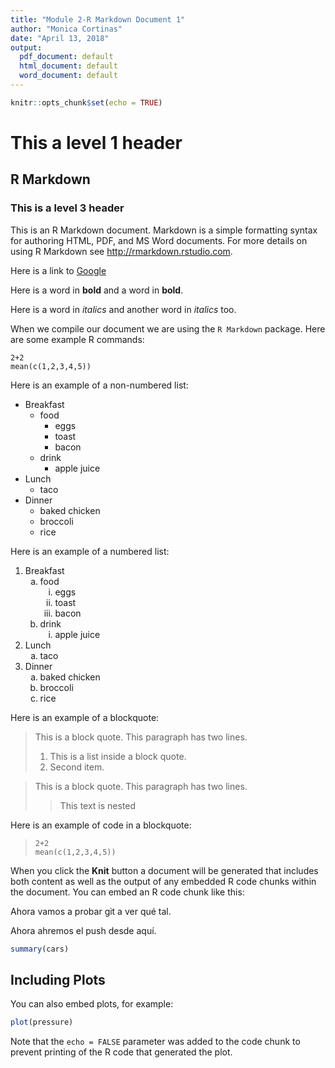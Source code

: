 ```yaml
---
title: "Module 2-R Markdown Document 1"
author: "Monica Cortinas"
date: "April 13, 2018"
output:
  pdf_document: default
  html_document: default
  word_document: default
---
```


```r
knitr::opts_chunk$set(echo = TRUE)
```

# This a level 1 header

## R Markdown

### This is a level 3 header

This is an R Markdown document. Markdown is a simple formatting syntax for authoring HTML, PDF, and MS Word documents. For more details on using R Markdown see <http://rmarkdown.rstudio.com>.

Here is a link to [Google](http://www.google.com)

Here is a word in **bold** and a word in __bold__.

Here is a word in *italics* and another word in _italics_ too.

When we compile our document we are using the `R Markdown` package.
Here are some example R commands:

```
2+2
mean(c(1,2,3,4,5))
```

Here is an example of a non-numbered list:

* Breakfast
    - food
        + eggs
        + toast
        + bacon
    - drink
        + apple juice
* Lunch
    - taco
* Dinner
    - baked chicken
    - broccoli
    - rice

Here is an example of a numbered list:

1. Breakfast
    a. food
        i. eggs
        ii. toast
        iii. bacon
    b. drink
        i. apple juice
2. Lunch
    a. taco
3. Dinner
    a. baked chicken
    b. broccoli
    c. rice
    
Here is an example of a blockquote:

> This is a block quote. This
> paragraph has two lines.
>
> 1. This is a list inside a block quote.
> 2. Second item.

> This is a block quote. This
> paragraph has two lines.
>
> > This text is nested

Here is an example of code in a blockquote:

>     2+2
>     mean(c(1,2,3,4,5))


When you click the **Knit** button a document will be generated that includes both content as well as the output of any embedded R code chunks within the document. You can embed an R code chunk like this:


Ahora vamos a probar git a ver qué tal.

Ahora ahremos el push desde aquí.
```r
summary(cars)
```

## Including Plots

You can also embed plots, for example:

```r
plot(pressure)
```

Note that the `echo = FALSE` parameter was added to the code chunk to prevent printing of the R code that generated the plot.
